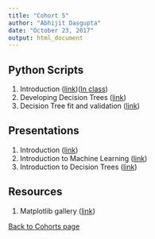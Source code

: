 ```yaml
---
title: "Cohort 5"
author: "Abhijit Dasgupta"
date: "October 23, 2017"
output: html_document
---
```



## Python Scripts
1. Introduction ([link](../scripts/Introduction.py))([In class](cohort5day1.py))
2. Developing Decision Trees ([link](../scripts/MyDT.py))
3. Decision Tree fit and validation ([link](../scripts/DTImplementation.py))

## Presentations
1. Introduction (<a href = "../present/Introduction.html" target="_blank">link</a>)
2. Introduction to Machine Learning ([link](../present/IntroToML.pdf))
3. Introduction to Decision Trees (<a href="../present/DTSlides.html" target="_blank">link</a>)

## Resources
1. Matplotlib gallery (<a href = "https://matplotlib.org/gallery.html" target = "_blank">link</a>)


[Back to Cohorts page](../cohorts.html)
